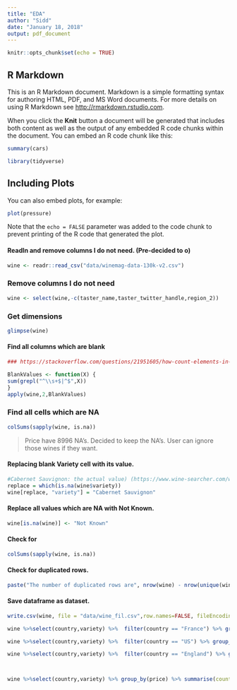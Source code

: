 ```yaml
---
title: "EDA"
author: "Sidd"
date: "January 18, 2018"
output: pdf_document
---
```


```r
knitr::opts_chunk$set(echo = TRUE)
```

## R Markdown

This is an R Markdown document. Markdown is a simple formatting syntax for authoring HTML, PDF, and MS Word documents. For more details on using R Markdown see <http://rmarkdown.rstudio.com>.

When you click the **Knit** button a document will be generated that includes both content as well as the output of any embedded R code chunks within the document. You can embed an R code chunk like this:

```r
summary(cars)
```

```r
library(tidyverse)
```





## Including Plots

You can also embed plots, for example:

```r
plot(pressure)
```

Note that the `echo = FALSE` parameter was added to the code chunk to prevent printing of the R code that generated the plot.

#### ReadIn and remove columns I do not need. (Pre-decided to o)
```r
wine <- readr::read_csv("data/winemag-data-130k-v2.csv")

```


### Remove columns I do not need 


```r
wine <- select(wine,-c(taster_name,taster_twitter_handle,region_2))

```


### Get dimensions

```r
glimpse(wine)
```






#### Find all columns which are blank

```r
### https://stackoverflow.com/questions/21951605/how-count-elements-in-an-column-that-are-not-empty

BlankValues <- function(X) {
sum(grepl("^\\s+$|^$",X))
}
apply(wine,2,BlankValues)

```


### Find all cells which are NA

```r
colSums(sapply(wine, is.na))
```


> Price have 8996 NA's. Decided to keep the NA's. User can ignore those wines if they want.


#### Replacing blank Variety cell with its value. 

```r

#Cabernet Sauvignon: the actual value) (https://www.wine-searcher.com/wine-17569-1999-carmen-gold-reserve-cabernet-sauvignon-maipo-valley-chile)
replace = which(is.na(wine$variety))
wine[replace, "variety"] = "Cabernet Sauvignon"
```


#### Replace all values which are NA with Not Known.

```r
wine[is.na(wine)] <- "Not Known"

```

#### Check for 

```r
colSums(sapply(wine, is.na))

```


#### Check for duplicated rows. 

```r
paste("The number of duplicated rows are", nrow(wine) - nrow(unique(wine)))
```

#### Save dataframe as dataset.

```r
write.csv(wine, file = "data/wine_fil.csv",row.names=FALSE, fileEncoding = "UTF-8")

```


```r
wine %>%select(country,variety) %>%  filter(country == "France") %>% group_by(variety) %>% summarise(count_v = n()) %>% arrange(desc(count_v))

wine %>%select(country,variety) %>%  filter(country == "US") %>% group_by(variety) %>% summarise(count_v = n()) %>% arrange(desc(count_v))

wine %>%select(country,variety) %>%  filter(country == "England") %>% group_by(variety) %>% summarise(count_v = n()) %>% arrange(desc(count_v))



wine %>%select(country,variety) %>% group_by(price) %>% summarise(count_v = n()) %>% arrange(desc(count_v))









```



